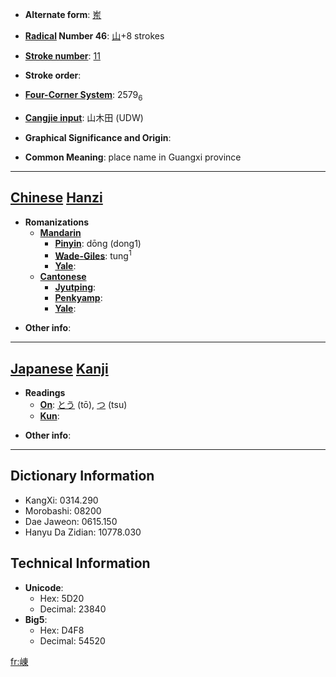 * '''Alternate form''': [[岽]]

* '''[[Wiktionary:Chinese radical index| Radical]] Number 46''': [[Wiktionary:Chinese radical index 山|山]]+8 strokes

* '''[[Wiktionary:Chinese total strokes index|Stroke number]]''': [[Wiktionary:Chinese total strokes index 11|11]]

* '''Stroke order''': 

* '''[[Wiktionary:Chinese four corner index|Four-Corner System]]''': 2579<sub>6</sub>

* '''[[Wiktionary:Chinese Cangjie index|Cangjie input]]''': 山木田 (UDW)

* '''Graphical Significance and Origin''': 

* '''Common Meaning''': place name in Guangxi province

----

== [[Chinese]] [[Hanzi]] ==

* '''Romanizations'''
** '''[[Mandarin]]'''
*** '''[[Pinyin]]''': dōng (dong1)
*** '''[[Wade-Giles]]''': tung<sup>1</sup>
*** '''[[Yale]]''': 
** '''[[Cantonese]]'''
*** '''[[Jyutping]]''':
*** '''[[Penkyamp]]''': 
*** '''[[Yale]]''': 

* '''Other info''': 

----

== [[Japanese]] [[Kanji]] ==

* '''Readings'''
** '''[[On]]''': [[とう]] (tō), [[つ]] (tsu)
** '''[[Kun]]''': 

* '''Other info''':  

----

== Dictionary Information ==

* KangXi: 0314.290
* Morobashi: 08200
* Dae Jaweon: 0615.150
* Hanyu Da Zidian: 10778.030

== Technical Information ==

* '''Unicode''':
** Hex: 5D20
** Decimal: 23840
* '''Big5''':
** Hex: D4F8
** Decimal: 54520

[[fr:崠]]